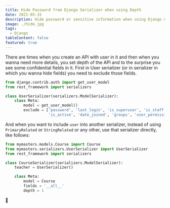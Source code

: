```yaml
---
title: Hide Password from Django Serializer when using Depth
date: 2021-05-15
description: Hide password or sensitive information when using Django depth functionality in Django Rest Framework Serializer.
image: ./hide.jpg
tags:
  - Django
tableContent: false
featured: true
---
```


There are times when you create an API with user in it and then when you wanna need more details, you set depth of the API and to the surprise you see some confidential fields in it. First in User serializer (or in serializer in which you wanna hide fields) you need to exclude those fields.

```python
from django.contrib.auth import get_user_model
from rest_framework import serializers

class UserSerializer(serializers.ModelSerializer):
    class Meta:
        model = get_user_model()
        exclude = ['password', 'last_login', 'is_superuser', 'is_staff',
                   'is_active', 'date_joined', 'groups', 'user_permissions']
```

And when you want to include `user` into another serializer, instead of using `PrimaryRelated` or `StringRelated` or any other, use that serializer directly, like follows:

```python
from mymasters.models.Course import Course
from mymasters.serializers.UserSerializer import UserSerializer
from rest_framework import serializers

class CourseSerializer(serializers.ModelSerializer):
    teacher = UserSerializer()

    class Meta:
        model = Course
        fields = '__all__'
        depth = 1
```

👻
